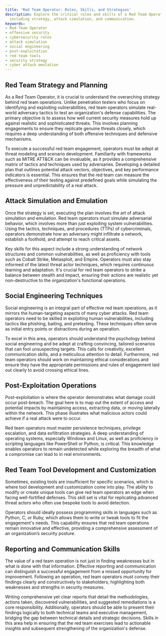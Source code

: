 ```yaml
---
title: 'Red Team Operator: Roles, Skills, and Strategies'
description: Explore the critical roles and skills of a Red Team Operator in cybersecurity,
  including strategy, attack simulation, and communication.
keywords:
- Red Team Operator
- offensive security
- cybersecurity roles
- attack simulation
- social engineering
- post-exploitation
- red team tools
- security strategy
- cyber attack emulation
---
```


## Red Team Strategy and Planning

As a Red Team Operator, it is crucial to understand the overarching strategy behind red team operations. Unlike penetration testers who focus on identifying and exploiting vulnerabilities, red team operators simulate real-world adversary tactics to test an organization's defense capabilities. The primary objective is to assess how well current security measures hold up against realistic and sophisticated threats. This involves planning engagements to ensure they replicate genuine threats closely, which requires a deep understanding of both offensive techniques and defensive mechanisms.

To execute a successful red team engagement, operators must be adept at threat modeling and scenario development. Familiarity with frameworks such as MITRE ATT&CK can be invaluable, as it provides a comprehensive matrix of tactics and techniques used by adversaries. Developing a detailed plan that outlines potential attack vectors, objectives, and key performance indicators is essential. This ensures that the red team can measure the effectiveness of their testing against predefined goals while simulating the pressure and unpredictability of a real attack.

## Attack Simulation and Emulation

Once the strategy is set, executing the plan involves the art of attack simulation and emulation. Red team operators must simulate adversarial behavior, which involves more than just exploiting system vulnerabilities. Using the tactics, techniques, and procedures (TTPs) of cybercriminals, operators demonstrate how an adversary might infiltrate a network, establish a foothold, and attempt to reach critical assets. 

Key skills for this aspect include a strong understanding of network structures and common vulnerabilities, as well as proficiency with tools such as Cobalt Strike, Metasploit, and Empire. Operators must also stay informed of the latest threat actor techniques, which requires continuous learning and adaptation. It's crucial for red team operators to strike a balance between stealth and impact, ensuring their actions are realistic yet non-destructive to the organization's functional operations.

## Social Engineering Techniques

Social engineering is an integral part of effective red team operations, as it mirrors the human-targeting aspects of many cyber attacks. Red team operators need to be skilled in exploiting human vulnerabilities, including tactics like phishing, baiting, and pretexting. These techniques often serve as initial entry points or distractions during an operation.

To excel in this area, operators should understand the psychology behind social engineering and be adept at crafting convincing, tailored scenarios that can fool unsuspecting targets. This calls for creativity, excellent communication skills, and a meticulous attention to detail. Furthermore, red team operators should work on maintaining ethical considerations and ensure they have the appropriate permissions and rules of engagement laid out clearly to avoid crossing ethical lines.

## Post-Exploitation Operations

Post-exploitation is where the operator demonstrates what damage could occur post-breach. The goal here is to map out the extent of access and potential impacts by maintaining access, extracting data, or moving laterally within the network. This phase illustrates what malicious actors could achieve if a real attack were to occur.

Red team operators must master persistence techniques, privilege escalation, and data exfiltration strategies. A deep understanding of operating systems, especially Windows and Linux, as well as proficiency in scripting languages like PowerShell or Python, is critical. This knowledge enables operators to remain undetected while exploring the breadth of what a compromise can lead to in real environments.

## Red Team Tool Development and Customization

Sometimes, existing tools are insufficient for specific scenarios, which is where tool development and customization come into play. The ability to modify or create unique tools can give red team operators an edge when facing well-fortified defenses. This skill set is vital for replicating advanced threat actors who often use bespoke tools to avoid detection.

Operators should ideally possess programming skills in languages such as Python, C, or Ruby, which allows them to write or tweak tools to fit the engagement's needs. This capability ensures that red team operations remain innovative and effective, providing a comprehensive assessment of an organization’s security posture.

## Reporting and Communication Skills

The value of a red team operation is not just in finding weaknesses but in what is done with that information. Effective reporting and communication can distinguish a successful engagement from a missed opportunity for improvement. Following an operation, red team operators must convey their findings clearly and constructively to stakeholders, highlighting both weaknesses and strengths in security measures.

Writing comprehensive yet clear reports that detail the methodologies, actions taken, discovered vulnerabilities, and suggested remediations is a core responsibility. Additionally, operators should be able to present their findings logically to both technical teams and executive management, bridging the gap between technical details and strategic decisions. Skills in this area help in ensuring that the red team exercises lead to actionable insights and subsequent strengthening of the organization's defense.